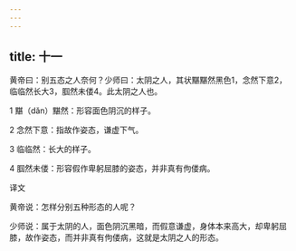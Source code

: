 ```yaml
---
---
---
```

title: 十一
---




黄帝曰：别五态之人奈何？少师曰：太阴之人，其状黮黮然黑色1，念然下意2，临临然长大3，腘然未偻4。此太阴之人也。

1 黮（dǎn）黮然：形容面色阴沉的样子。

2 念然下意：指故作姿态，谦虚下气。

3 临临然：长大的样子。

4 腘然未偻：形容假作卑躬屈膝的姿态，并非真有佝偻病。

译文

黄帝说：怎样分别五种形态的人呢？

少师说：属于太阴的人，面色阴沉黑暗，而假意谦虚，身体本来高大，却卑躬屈膝，故作姿态，而并非真有佝偻病，这就是太阴之人的形态。